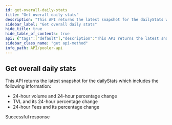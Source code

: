 ```yaml
---
id: get-overall-daily-stats
title: "Get overall daily stats"
description: "This API returns the latest snapshot for the dailyStats which includes the following information:"
sidebar_label: "Get overall daily stats"
hide_title: true
hide_table_of_contents: true
api: {"tags":["default"],"description":"This API returns the latest snapshot for the dailyStats which includes the following information:\n\n- 24-hour volume and 24-hour percentage change\n- TVL and its 24-hour percentage change\n- 24-hour Fees and its percentage change","security":[{"api_key":[]}],"responses":{"200":{"description":"Successful response"}},"method":"get","path":"/v2-daily-stats","servers":[{"url":"https://uniswapv2.powerloom.io/api/","description":"Uniswap V2"},{"url":"https://quickswap-polygon.powerloom.io/api/","description":"Quickswap"},{"url":"https://sushiswap-eth.powerloom.io/api/","description":"Sushiswap"}],"securitySchemes":{"api_key":{"type":"apiKey","name":"X-API-Key","in":"header"}},"info":{"title":"Pooler API","version":"1.0.0"},"postman":{"name":"Get overall daily stats","description":{"content":"This API returns the latest snapshot for the dailyStats which includes the following information:\n\n- 24-hour volume and 24-hour percentage change\n- TVL and its 24-hour percentage change\n- 24-hour Fees and its percentage change","type":"text/plain"},"url":{"path":["v2-daily-stats"],"host":["{{baseUrl}}"],"query":[],"variable":[]},"method":"GET","auth":{"type":"apikey","apikey":[{"type":"any","value":"X-API-Key","key":"key"},{"type":"any","value":"<API Key>","key":"value"},{"type":"any","value":"header","key":"in"}]}}}
sidebar_class_name: "get api-method"
info_path: API/pooler-api
---
```



## Get overall daily stats



This API returns the latest snapshot for the dailyStats which includes the following information:

- 24-hour volume and 24-hour percentage change
- TVL and its 24-hour percentage change
- 24-hour Fees and its percentage change

<div><ApiTabs><TabItem label={"200"} value={"200"}><div>

Successful response

</div><div></div></TabItem></ApiTabs></div>
      
